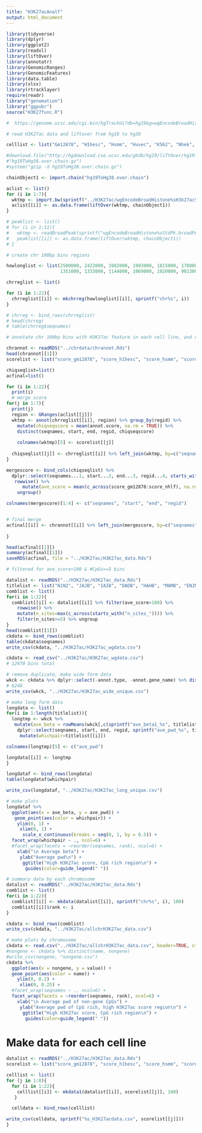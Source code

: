 ```yaml
---
title: "H3K27acAnalf"
output: html_document
---
```


```r

library(tidyverse)
library(dplyr)
library(ggplot2)
library(readxl)
library(liftOver)
library(annotatr)
library(GenomicRanges)
library(GenomicFeatures)
library(data.table)
library(xlsx)
library(rtracklayer)
require(readr)
library("genomation")
library("ggpubr")
source("H3K27func.R")

```


```r

#  https://genome.ucsc.edu/cgi-bin/hgTrackUi?db=hg19&g=wgEncodeBroadHistone

# read H3K27ac data and liftover from hg19 to hg38 

celllist <- list("Gm12878", "H1hesc", "Hsmm", "Huvec", "K562", "Nhek", "Nhlf")

#download.file("http://hgdownload.cse.ucsc.edu/gbdb/hg19/liftOver/hg19ToHg38.over.chain.gz",
#"hg19ToHg38.over.chain.gz")
#system("gzip -d hg19ToHg38.over.chain.gz")

chainObject1 <- import.chain("hg19ToHg38.over.chain")

aclist <- list()
for (i in 1:7){
  wktmp <- import.bw(sprintf("../H3K27ac/wgEncodeBroadHistone%sH3k27acStdSig.bigWig", celllist[[i]]))
  aclist[[i]] <- as.data.frame(liftOver(wktmp, chainObject1))
}

# peaklist <- list()
# for (i in 1:11){
#   wktmp <- readBroadPeak(sprintf("wgEncodeBroadHistone%sStdPk.broadPeak.gz", samplelist[[i]]), track.line=FALSE, zero.based=TRUE)
#   peaklist[[i]] <- as.data.frame(liftOver(wktmp, chainObject1))
# }

```


```r

# create chr 100bp bins regions

howlonglist <- list(2500000, 2422000, 1982000, 1903000, 1815000, 1708000, 1594000, 1451000, 1384000, 1338000,
                    1351000, 1333000, 1144000, 1069000, 1020000, 902300, 832500, 802700, 590000, 643400, 467000, 508100)

chrreglist <- list()

for (i in 1:22){
  chrreglist[[i]] <- mkchrreg(howlonglist[[i]], sprintf("chr%s", i))
}

# chrreg <- bind_rows(chrreglist)
# head(chrreg)
# table(chrreg$seqnames)

```


```r

# annotate chr 100bp bins with H3K27ac feature in each cell line, and calculate average H3K27ac scores across the 7 cell lines for each bin

chrannot <- readRDS("../chrdata/chrannot.Rds")
head(chrannot[[1]])
scorelist <- list("score_gm12878", "score_h1hesc", "score_hsmm", "score_huvec", "score_k562", "score_nhec", "score_nhlf")

chiqseqlist=list()
acfinal=list()

for (i in 1:22){
  print(i)
  # merge score
for(j in 1:7){
  print(j)
  region <- GRanges(aclist[[j]])
  wktmp <- annot(chrreglist[[i]], region) %>% group_by(regid) %>% 
    mutate(chiqseqscore = mean(annot.score, na.rm = TRUE)) %>% 
    distinct(seqnames, start, end, regid, chiqseqscore) 
  
    colnames(wktmp)[5] <- scorelist[[j]]
  
  chiqseqlist[[j]] <- chrreglist[[i]] %>% left_join(wktmp, by=c("seqnames", "start", "end", "regid"))
}

mergescore <- bind_cols(chiqseqlist) %>% 
  dplyr::select(seqnames...1, start...2, end...3, regid...4, starts_with("score_") ) %>% 
   rowwise() %>% 
      mutate(ave_score = mean(c_across(score_gm12878:score_nhlf), na.rm = TRUE)) %>% 
    ungroup()

colnames(mergescore)[1:4] <- c("seqnames", "start", "end", "regid")


# final merge
acfinal[[i]] <- chrannot[[i]] %>% left_join(mergescore, by=c("seqnames", "start", "end", "regid")) 
  
}

head(acfinal[[1]])
summary(acfinal[[1]])
saveRDS(acfinal, file = "../H3K27ac/H3K27ac_data.Rds")

```

```r
# filtered for ave_score>100 & #CpGs>=5 bins

datalist <- readRDS("../H3K27ac/H3K27ac_data.Rds")
titlelist <- list("N1N2", "JAJB", "IAIB", "DADB", "HAHB", "MAMB", "ENJN", "ENIN")
comblist <- list()
for(i in 1:22){
  comblist[[i]] <- datalist[[i]] %>% filter(ave_score>100) %>% 
    rowwise() %>% 
    mutate(n_sites=max(c_across(starts_with("n_sites_")))) %>% 
    filter(n_sites>=5) %>% ungroup
}
head(comblist[[1]])
ckdata <- bind_rows(comblist) 
table(ckdata$seqnames)
write_csv(ckdata, "../H3K27ac/H3K27ac_wgdata.csv")

ckdata <- read_csv("../H3K27ac/H3K27ac_wgdata.csv")
# 12970 bins total

# remove duplicate, make wide form data
wkck <- ckdata %>% dplyr::select(-annot.type, -annot.gene_name) %>% distinct()
# 6248
write_csv(wkck, "../H3K27ac/H3K27ac_wide_unique.csv")

# make long form data
longdata <- list()
for(i in 1:length(titlelist)){
  longtmp <- wkck %>%  
   mutate(ave_beta = rowMeans(wkck[,c(sprintf("ave_beta1_%s", titlelist[[i]]), sprintf("ave_beta2_%s", titlelist[[i]]))], na.rm=TRUE)) %>% 
    dplyr::select(seqnames, start, end, regid, sprintf("ave_pwd_%s", titlelist[[i]]), ave_beta) %>% 
     mutate(whichpair=titlelist[[i]])

colnames(longtmp)[5] <- c("ave_pwd")

longdata[[i]] <- longtmp
}

longdataf <- bind_rows(longdata) 
table(longdataf$whichpair)

write_csv(longdataf, "../H3K27ac/H3K27ac_long_unique.csv")

# make plots
longdataf %>% 
  ggplot(aes(x = ave_beta, y = ave_pwd)) +
   geom_point(aes(color = whichpair)) +
    ylim(0, 1) +
     xlim(0, 1) +
      scale_x_continuous(breaks = seq(0, 1, by = 0.5)) +
  facet_wrap(whichpair ~ ., ncol=6) +
  #facet_wrap(facets = ~reorder(seqnames, rank), ncol=6) +
    xlab("\n Average beta") +
     ylab("Average pwd\n") +
      ggtitle("High H3K27ac score, CpG rich region\n") + 
       guides(color=guide_legend(" "))

```

```r
# summary data by each chromosome
datalist <- readRDS("../H3K27ac/H3K27ac_data.Rds")
comblist <- list()
for(i in 1:22){
  comblist[[i]] <- mkdata(datalist[[i]], sprintf("chr%s", i), 100)
  comblist[[i]]$rank <- i
}

ckdata <- bind_rows(comblist)
write_csv(ckdata, "../H3K27ac/allchrH3K27ac_data.csv")

```

```r
# make plots by chromosome
ckdata <- read.csv("../H3K27ac/allchrH3K27ac_data.csv", header=TRUE, stringsAsFactors=FALSE)
#nongene <- ckdata %>% distinct(name, nongene)
#write_csv(nongene, "nongene.csv")
ckdata %>% 
  ggplot(aes(x = nongene, y = value)) +
  geom_point(aes(color = name)) +
    ylim(0, 0.2) +
     xlim(0, 0.25) +
  #facet_wrap(seqnames ~ ., ncol=6) +
  facet_wrap(facets = ~reorder(seqnames, rank), ncol=6) +
    xlab("\n Average pwd of non-gene CpGs") +
     ylab("Average pwd of CpG rich, high H3K27ac score region\n") +
      ggtitle("High H3K27ac score, CpG rich region\n") + 
       guides(color=guide_legend(" "))

```

# Make data for each cell line

```r
datalist <- readRDS("../H3K27ac/H3K27ac_data.Rds")
scorelist <- list("score_gm12878", "score_h1hesc", "score_hsmm", "score_huvec", "score_k562", "score_nhec", "score_nhlf", "ave_score")

celllist <- list()
for (j in 1:8){
  for (i in 1:22){
    celllist[[i]] <- mkdata1(datalist[[i]], scorelist[[j]], 100)
   }

  celldata <- bind_rows(celllist)

write_csv(celldata, sprintf("%s_H3K27acdata.csv", scorelist[[j]]))
}

```






